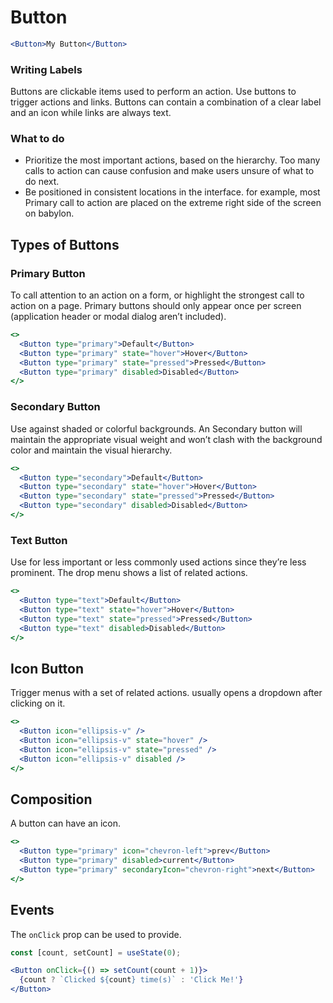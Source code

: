 
# Button

<Documenter component={Button}>

```jsx preview
<Button>My Button</Button>
```

</Documenter>

### Writing Labels

Buttons are clickable items used to perform an action. Use buttons to trigger actions and links. Buttons can contain a combination of a clear label and an icon while links are always text.

### What to do

* Prioritize the most important actions, based on the hierarchy. Too many calls to action can cause confusion and make users unsure of what to do next.
* Be positioned in consistent locations in the interface. for example, most Primary call to action are placed on the extreme right side of the screen on babylon.

## Types of Buttons

### Primary Button

To call attention to an action on a form, or highlight the strongest call to action on a page. Primary buttons should only appear once per screen
(application header or modal dialog aren’t included).

```jsx preview
<>
  <Button type="primary">Default</Button>
  <Button type="primary" state="hover">Hover</Button>
  <Button type="primary" state="pressed">Pressed</Button>
  <Button type="primary" disabled>Disabled</Button>
</>
```

### Secondary Button

Use against shaded or colorful backgrounds. An Secondary button will maintain the appropriate visual weight and won’t clash with the
background color and maintain the visual hierarchy.

```jsx preview
<>
  <Button type="secondary">Default</Button>
  <Button type="secondary" state="hover">Hover</Button>
  <Button type="secondary" state="pressed">Pressed</Button>
  <Button type="secondary" disabled>Disabled</Button>
</>
```

### Text Button

Use for less important or less commonly used actions since they’re less prominent. The drop menu shows a list of related actions.

```jsx preview
<>
  <Button type="text">Default</Button>
  <Button type="text" state="hover">Hover</Button>
  <Button type="text" state="pressed">Pressed</Button>
  <Button type="text" disabled>Disabled</Button>
</>
```


## Icon Button

Trigger menus with a set of related actions. usually opens a dropdown after clicking on it.

```jsx preview
<>
  <Button icon="ellipsis-v" />
  <Button icon="ellipsis-v" state="hover" />
  <Button icon="ellipsis-v" state="pressed" />
  <Button icon="ellipsis-v" disabled />
</>
```

## Composition

A button can have an icon.

```jsx preview
<>
  <Button type="primary" icon="chevron-left">prev</Button>
  <Button type="primary" disabled>current</Button>
  <Button type="primary" secondaryIcon="chevron-right">next</Button>
</>
```

## Events

The `onClick` prop can be used to provide.

```jsx preview
const [count, setCount] = useState(0);

<Button onClick={() => setCount(count + 1)}>
  {count ? `Clicked ${count} time(s)` : 'Click Me!'}
</Button>
```
